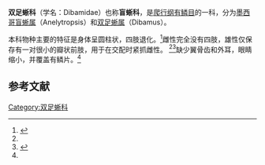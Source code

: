 {{automatic taxobox
| name = 双足蜥科
|image=Anelytropsis.jpg
| image_caption = [[墨西哥盲蜥|墨西哥盲蜥]] (''Anelytropsis papillosus'')
| taxon = Dibamidae
| authority = Boulenger, 1884
}}
'''双足蜥科'''（学名：Dibamidae）也称'''盲蜥科'''，是[[爬行纲|爬行纲]][[有鳞目|有鳞目]]的一科，分为[[墨西哥盲蜥属|墨西哥盲蜥属]]（Anelytropsis）和[[双足蜥属|双足蜥属]]（Dibamus）。 

本科物种主要的特征是身体呈圆柱状，四肢退化。<ref name=":05">{{Cite book |title=Herpetology : an introductory biology of amphibians and reptiles |last1=Vitt |first1=Laurie J.|last2=Caldwell |first2=Janalee P. |isbn=9780123869197|edition=4th |location=Amsterdam|oclc=839312807|year=2014 }}</ref>雌性完全没有四肢，雄性仅保存有一对很小的瓣状前肢，用于在交配时紧抓雌性。 <ref name=":05" /><ref name=":25">{{Cite journal |last=Greer |first=Allen E. |date=1985 |title=The Relationships of the Lizard Genera Anelytropsis and Dibamus |journal=Journal of Herpetology |volume=19 |issue=1 |pages=116–156 |doi=10.2307/1564427 |issn=0022-1511|jstor=1564427 }}</ref>缺少翼骨齿和外耳，眼睛缩小，并覆盖有鳞片。<ref name=":25" />


==参考文献==
{{reflist}}
{{有鱗目}}
[[Category:双足蜥科|Category:双足蜥科]]